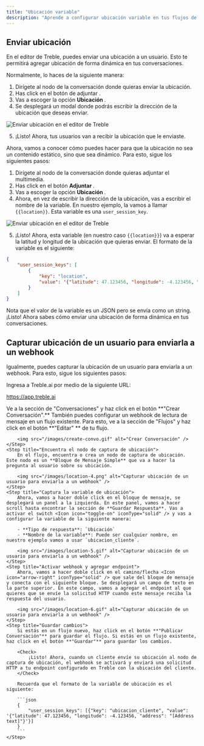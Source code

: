 ```yaml
---
title: "Ubicación variable"
description: "Aprende a configurar ubicación variable en tus flujos de conversación. Esto te permitirá agregar ubicación de forma dinámica en tus conversaciones."
---
```


## Enviar ubicación

En el editor de Treble, puedes enviar una ubicación a un usuario. Esto te permitirá agregar ubicación de forma dinámica en tus conversaciones.

Normalmente, lo haces de la siguiente manera:

1. Dirígete al nodo de la conversación donde quieras enviar la ubicación.
2. Has click en el botón de adjuntar <Icon icon="paperclip" iconType="solid" />.
3. Vas a escoger la opción **Ubicación <Icon icon="location-dot" iconType="solid" />**.
4. Se desplegará un modal donde podrás escribir la dirección de la ubicación que deseas enviar.

<img src="/images/location-2.gif" alt="Enviar ubicación en el editor de Treble" />

5. ¡Listo! Ahora, tus usuarios van a recibir la ubicación que le enviaste.

Ahora, vamos a conocer cómo puedes hacer para que la ubicación no sea un contenido estático, sino que sea dinámico. Para esto, sigue los siguientes pasos:

1. Dirígete al nodo de la conversación donde quieras adjuntar el multimedia.
2. Has click en el botón **Adjuntar <Icon icon="paperclip" iconType="solid" />**.
3. Vas a escoger la opción **Ubicación <Icon icon="location-dot" iconType="solid" />**.
4. Ahora, en vez de escribir la dirección de la ubicación, vas a escribir el nombre de la variable. En nuestro ejemplo, la vamos a llamar `{{location}}`. Esta variable es una `user_session_key`. 

<img src="/images/location-3.gif" alt="Enviar ubicación en el editor de Treble" />

5. ¡Listo! Ahora, esta variable (en nuestro caso `{{location}}`) va a esperar la latitud y longitud de la ubicación que quieras enviar. El formato de la variable es el siguiente:

```json
{
    "user_session_keys": [
        {
            "key": "location",
            "value": '{"latitude": 47.123456, "longitude": -4.123456, "address": "[Address text]"}'
        }
    ]
}
```
<Note>
    Nota que el valor de la variable es un JSON pero se envía como un string.
</Note>

<Check>
¡Listo! Ahora sabes cómo enviar una ubicación de forma dinámica en tus conversaciones.
</Check>

## Capturar ubicación de un usuario para enviarla a un webhook

Igualmente, puedes capturar la ubicación de un usuario para enviarla a un webhook. Para esto, sigue los siguientes pasos:

<Steps>
    <Step title="Ingresa a Treble.ai">
        Ingresa a Treble.ai por medio de la siguiente URL: <a class="article-link" href="https://app.treble.ai"><p>https://app.treble.ai</p><Icon icon="arrow-up-right-from-square" iconType="solid" /></a>
    </Step>
    <Step title="Creación de un flujo">
        Ve a la sección de "Conversaciones" y haz click en el botón **"Crear Conversación".** También puedes configurar un webhook de lectura de mensaje en un flujo existente. Para esto, ve a la sección de "Flujos" y haz click en el botón **"Editar" <Icon icon="pencil" iconType="solid" />** de tu flujo.

        <img src="/images/create-convo.gif" alt="Crear Conversación" />
    </Step>
    <Step title="Encuentra el nodo de captura de ubicación">
        En el flujo, encuentra o crea un nodo de captura de ubicación. Este nodo es un **Bloque de Mensaje Simple** que va a hacer la pregunta al usuario sobre su ubicación.

        <img src="/images/location-4.png" alt="Capturar ubicación de un usuario para enviarla a un webhook" />
    </Step>
    <Step title="Captura la variable de ubicación">
        Ahora, vamos a hacer doble click en el bloque de mensaje, se desplegará un panel a la izquierda. En este panel, vamos a hacer scroll hasta encontrar la sección de **Guardar Respuesta**. Vas a activar el switch <Icon icon="toggle-on" iconType="solid" /> y vas a configurar la variable de la siguiente manera:

        - **Tipo de respuesta**: `Ubicación`
        - **Nombre de la variable**: Puede ser cualquier nombre, en nuestro ejemplo vamos a usar `ubicacion_cliente`.

        <img src="/images/location-5.gif" alt="Capturar ubicación de un usuario para enviarla a un webhook" />
    </Step>
    <Step title="Activar webhook y agregar endpoint">
        Ahora, vamos a hacer doble click en el camino/flecha <Icon icon="arrow-right" iconType="solid" /> que sale del bloque de mensaje y conecta con el siguiente bloque. Se desplegará un campo de texto en la parte superior. En este campo, vamos a agregar el endpoint al que quieres que se envíe la solicitud HTTP cuando este mensaje reciba la respuesta del usuario.

        <img src="/images/location-6.gif" alt="Capturar ubicación de un usuario para enviarla a un webhook" />
    </Step>
    <Step title="Guardar cambios">
        Si estás en un flujo nuevo, haz click en el botón **"Publicar Conversación"** para guardar el flujo. Si estás en un flujo existente, haz click en el botón **"Guardar"** para guardar los cambios.

        <Check>
            ¡Listo! Ahora, cuando un cliente envíe su ubicación al nodo de captura de ubicación, el webhook se activará y enviará una solicitud HTTP a tu endpoint configurado en Treble con la ubicación del cliente.
        </Check>

        Recuerda que el formato de la variable de ubicación es el siguiente:

        ```json
        {
            "user_session_keys": [{"key": "ubicacion_cliente", "value": '{"latitude": 47.123456, "longitude": -4.123456, "address": "[Address text]"}'}]
        }
        ```
    </Step>
</Steps>
